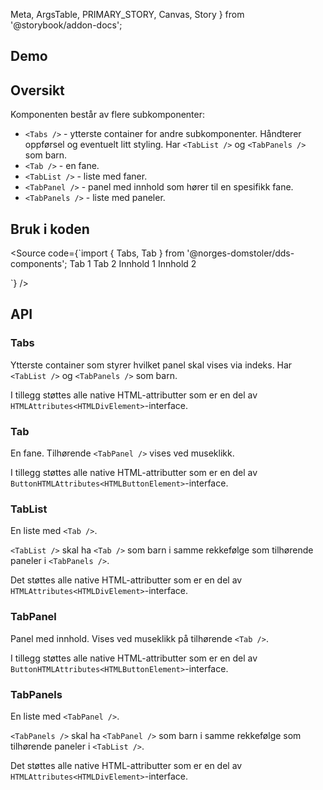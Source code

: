   Meta,
  ArgsTable,
  PRIMARY_STORY,
  Canvas,
  Story
} from '@storybook/addon-docs';

<Meta title="Design system/Tabs/API" component={Tabs} />

<ComponentLinkRow
  docsHref="https://design.domstol.no/987b33f71/p/206fdc-skiptocontent/b/11d1c4"
  figmaHref="https://www.figma.com/file/ewqSDmkgqDQ5PyOsRp4V5b/?node-id=7003%3A143267"
  githubHref="https://github.com/domstolene/designsystem/tree/master/components/src/components/Tabs"
/>

## Demo

<Canvas>
  <Story id="design-system-tabs--overview" />
</Canvas>

## Oversikt

Komponenten består av flere subkomponenter:

- `<Tabs />` - ytterste container for andre subkomponenter. Håndterer oppførsel og eventuelt litt styling. Har `<TabList />` og `<TabPanels />` som barn.
- `<Tab />` - en fane.
- `<TabList />` - liste med faner.
- `<TabPanel />` - panel med innhold som hører til en spesifikk fane.
- `<TabPanels />` - liste med paneler.

## Bruk i koden

<Source
  code={`import { Tabs, Tab } from '@norges-domstoler/dds-components';
    <Tabs>
        <TabList>
            <Tab> Tab 1 </Tab>
            <Tab> Tab 2 </Tab>
        </TabList>
        <TabPanels>
            <TabPanel> Innhold 1 </TabPanel>
            <TabPanel> Innhold 2 </TabPanel>
        </TabPanels>
    </Tabs>

`}
/>

## API

### Tabs

Ytterste container som styrer hvilket panel skal vises via indeks. Har `<TabList />` og `<TabPanels />` som barn.

<ArgsTable story={PRIMARY_STORY} />

I tillegg støttes alle native HTML-attributter som er en del av `HTMLAttributes<HTMLDivElement>`-interface.

### Tab

En fane. Tilhørende `<TabPanel />` vises ved museklikk.

<ArgsTable of={Tab} />

I tillegg støttes alle native HTML-attributter som er en del av `ButtonHTMLAttributes<HTMLButtonElement>`-interface.

### TabList

En liste med `<Tab />`.

`<TabList />` skal ha `<Tab />` som barn i samme rekkefølge som tilhørende paneler i `<TabPanels />`.

Det støttes alle native HTML-attributter som er en del av `HTMLAttributes<HTMLDivElement>`-interface.

### TabPanel

Panel med innhold. Vises ved museklikk på tilhørende `<Tab />`.

<ArgsTable of={TabPanel} />

I tillegg støttes alle native HTML-attributter som er en del av `ButtonHTMLAttributes<HTMLButtonElement>`-interface.

### TabPanels

En liste med `<TabPanel />`.

`<TabPanels />` skal ha `<TabPanel />` som barn i samme rekkefølge som tilhørende paneler i `<TabList />`.

Det støttes alle native HTML-attributter som er en del av `HTMLAttributes<HTMLDivElement>`-interface.
